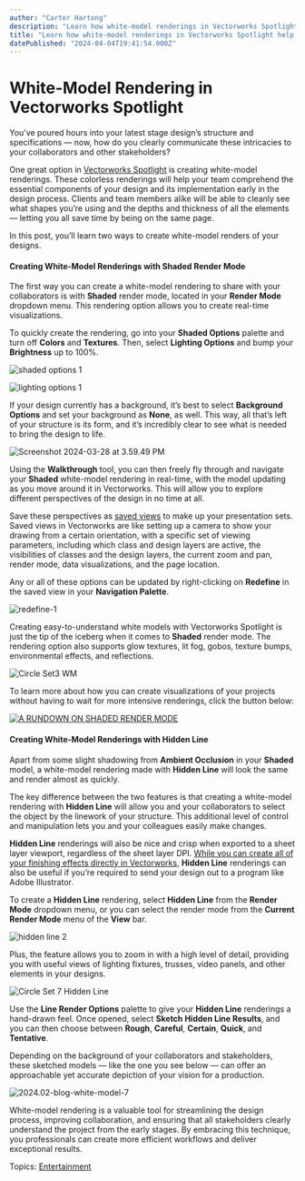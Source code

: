```yaml
---
author: "Carter Hartong"
description: "Learn how white-model renderings in Vectorworks Spotlight help you comprehend the bare bones of your design and its implementation before it’s too late."
title: "Learn how white-model renderings in Vectorworks Spotlight help you comprehend the bare bones of your design and its implementation before it’s too late." 
datePublished: "2024-04-04T19:41:54.000Z"
---
```

# White-Model Rendering in Vectorworks Spotlight

You’ve poured hours into your latest stage design’s structure and specifications — now, how do you clearly communicate these intricacies to your collaborators and other stakeholders?

One great option in [Vectorworks Spotlight](https://www.vectorworks.net/spotlight) is creating white-model renderings. These colorless renderings will help your team comprehend the essential components of your design and its implementation early in the design process. Clients and team members alike will be able to cleanly see what shapes you’re using and the depths and thickness of all the elements— letting you all save time by being on the same page. 

In this post, you’ll learn two ways to create white-model renders of your designs.

#### Creating White-Model Renderings with Shaded Render Mode

The first way you can create a white-model rendering to share with your collaborators is with **Shaded** render mode, located in your **Render Mode** dropdown menu. This rendering option allows you to create real-time visualizations. 

To quickly create the rendering, go into your **Shaded Options** palette and turn off **Colors** and **Textures**. Then, select **Lighting Options** and bump your **Brightness** up to 100%.

![shaded options 1](https://blog.vectorworks.net/hs-fs/hubfs/Blog%20Images/240328_ENT%20White%20Model%20Rendering/shaded%20options%201.png?width=200&height=266&name=shaded%20options%201.png)

![lighting options 1](https://blog.vectorworks.net/hs-fs/hubfs/Blog%20Images/240328_ENT%20White%20Model%20Rendering/lighting%20options%201.png?width=200&height=263&name=lighting%20options%201.png)

If your design currently has a background, it’s best to select **Background Options** and set your background as **None**, as well. This way, all that’s left of your structure is its form, and it’s incredibly clear to see what is needed to bring the design to life.

![Screenshot 2024-03-28 at 3.59.49 PM](https://blog.vectorworks.net/hs-fs/hubfs/Screenshot%202024-03-28%20at%203.59.49%20PM.png?width=2872&height=1132&name=Screenshot%202024-03-28%20at%203.59.49%20PM.png)  

Using the **Walkthrough** tool, you can then freely fly through and navigate your **Shaded** white-model rendering in real-time, with the model updating as you move around it in Vectorworks. This will allow you to explore different perspectives of the design in no time at all.

Save these perspectives as [saved views](../../../net/vectorworks/blog/the-1-key-to-seamless-file-navigation.html) to make up your presentation sets. Saved views in Vectorworks are like setting up a camera to show your drawing from a certain orientation, with a specific set of viewing parameters, including which class and design layers are active, the visibilities of classes and the design layers, the current zoom and pan, render mode, data visualizations, and the page location.

Any or all of these options can be updated by right-clicking on **Redefine** in the saved view in your **Navigation Palette**.

![redefine-1](https://blog.vectorworks.net/hs-fs/hubfs/Blog%20Images/240328_ENT%20White%20Model%20Rendering/redefine-1.png?width=250&height=420&name=redefine-1.png)

Creating easy-to-understand white models with Vectorworks Spotlight is just the tip of the iceberg when it comes to **Shaded** render mode. The rendering option also supports glow textures, lit fog, gobos, texture bumps, environmental effects, and reflections.

![Circle Set3 WM](https://blog.vectorworks.net/hs-fs/hubfs/Blog%20Images/240328_ENT%20White%20Model%20Rendering/Circle%20Set3%20WM.jpg?width=1440&height=877&name=Circle%20Set3%20WM.jpg)

To learn more about how you can create visualizations of your projects without having to wait for more intensive renderings, click the button below:

[![A RUNDOWN ON SHADED RENDER MODE](https://no-cache.hubspot.com/cta/default/3018241/3c939705-0d63-486d-961b-277c4d566572.png)](https://cta-redirect.hubspot.com/cta/redirect/3018241/3c939705-0d63-486d-961b-277c4d566572) 

#### Creating White-Model Renderings with Hidden Line

Apart from some slight shadowing from **Ambient Occlusion** in your **Shaded** model, a white-model rendering made with **Hidden Line** will look the same and render almost as quickly. 

The key difference between the two features is that creating a white-model rendering with **Hidden Line** will allow you and your collaborators to select the object by the linework of your structure. This additional level of control and manipulation lets you and your colleagues easily make changes.

**Hidden Line** renderings will also be nice and crisp when exported to a sheet layer viewport, regardless of the sheet layer DPI. [While you can create all of your finishing effects directly in Vectorworks](../../../net/vectorworks/blog/tech-tips-selling-your-vectorworks-spotlight-projects.html), **Hidden Line** renderings can also be useful if you’re required to send your design out to a program like Adobe Illustrator.

To create a **Hidden Line** rendering, select **Hidden Line** from the **Render Mode** dropdown menu, or you can select the render mode from the **Current Render Mode** menu of the **View** bar.

![hidden line 2](https://blog.vectorworks.net/hs-fs/hubfs/Blog%20Images/240328_ENT%20White%20Model%20Rendering/hidden%20line%202.png?width=1440&height=69&name=hidden%20line%202.png)

Plus, the feature allows you to zoom in with a high level of detail, providing you with useful views of lighting fixtures, trusses, video panels, and other elements in your designs.

![Circle Set 7 Hidden Line](https://blog.vectorworks.net/hs-fs/hubfs/Blog%20Images/240328_ENT%20White%20Model%20Rendering/Circle%20Set%207%20Hidden%20Line.jpg?width=1440&height=877&name=Circle%20Set%207%20Hidden%20Line.jpg)

Use the **Line Render Options** palette to give your **Hidden Line** renderings a hand-drawn feel. Once opened, select **Sketch Hidden Line Results**, and you can then choose between **Rough**, **Careful**, **Certain**, **Quick**, and **Tentative**.

Depending on the background of your collaborators and stakeholders, these sketched models — like the one you see below — can offer an approachable yet accurate depiction of your vision for a production.

![2024.02-blog-white-model-7](https://blog.vectorworks.net/hs-fs/hubfs/Blog%20Images/240328_ENT%20White%20Model%20Rendering/2024.02-blog-white-model-7.jpg?width=1440&height=915&name=2024.02-blog-white-model-7.jpg)

White-model rendering is a valuable tool for streamlining the design process, improving collaboration, and ensuring that all stakeholders clearly understand the project from the early stages. By embracing this technique, you professionals can create more efficient workflows and deliver exceptional results.

 Topics: [Entertainment](https://blog.vectorworks.net/topic/entertainment) 

 